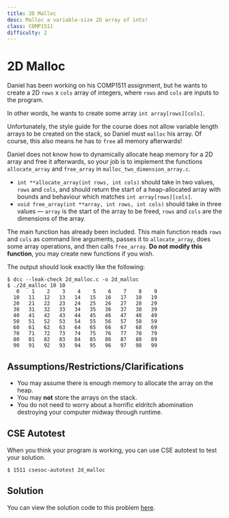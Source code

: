 ```yaml
---
title: 2D Malloc
desc: Malloc a variable-size 2D array of ints!
class: COMP1511
difficulty: 2
---
```


# 2D Malloc

Daniel has been working on his COMP1511 assignment, but he wants to create a 2D `rows` x `cols` array of integers, where `rows` and `cols` are inputs to the program.

In other words, he wants to create some array `int array[rows][cols]`.

Unfortunately, the style guide for the course does not allow variable length arrays to be created on the stack, so Daniel must `malloc` his array. Of course, this also means he has to `free` all memory afterwards!

Daniel does not know how to dynamically allocate heap memory for a 2D array and free it afterwards, so your job is to implement the functions `allocate_array` and `free_array` in `malloc_two_dimension_array.c`.

- `int **allocate_array(int rows, int cols)` should take in two values, `rows` and `cols`, and should return the start of a heap-allocated array with bounds and behaviour which matches `int array[rows][cols]`.
- `void free_array(int **array, int rows, int cols)` should take in three values — `array` is the start of the array to be freed, `rows` and `cols` are the dimensions of the array.

The main function has already been included. This main function reads `rows` and `cols` as command line arguments, passes it to `allocate_array`, does some array operations, and then calls `free_array`. **Do not modify this function**, you may create new functions if you wish.

The output should look exactly like the following:

```bash:~/1511-revision/2d_malloc
$ dcc --leak-check 2d_malloc.c -o 2d_malloc
$ ./2d_malloc 10 10
   0    1    2    3    4    5    6    7    8    9
  10   11   12   13   14   15   16   17   18   19
  20   21   22   23   24   25   26   27   28   29
  30   31   32   33   34   35   36   37   38   39
  40   41   42   43   44   45   46   47   48   49
  50   51   52   53   54   55   56   57   58   59
  60   61   62   63   64   65   66   67   68   69
  70   71   72   73   74   75   76   77   78   79
  80   81   82   83   84   85   86   87   88   89
  90   91   92   93   94   95   96   97   98   99
```

## Assumptions/Restrictions/Clarifications

- You may assume there is enough memory to allocate the array on the heap.
- You may **not** store the arrays on the stack.
- You do not need to worry about a horrific eldritch abomination destroying your computer midway through runtime.

## CSE Autotest

When you think your program is working, you can use CSE autotest to test your solution.

```bash:~/1521-revision/2d_malloc
$ 1511 csesoc-autotest 2d_malloc
```

## Solution

You can view the solution code to this problem [here](https://github.com/Allynixtor/comp1511-23T1-problems/blob/main/solutions/2d_malloc/solution.c).
